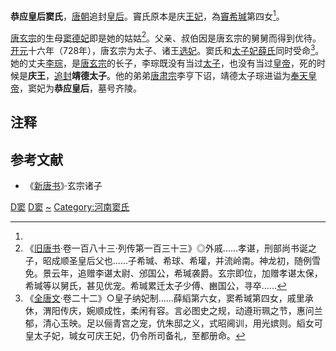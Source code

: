'''恭应皇后窦氏'''，[[唐朝|唐朝]]追封[[皇后|皇后]]。竇氏原本是庆[[王妃|王妃]]，為[[竇希瑊|竇希瑊]]第四女<ref name="a1"/>。

[[唐玄宗|唐玄宗]]的生母[[昭成皇后|窦德妃]]即是她的姑姑<ref>《[[旧唐书|旧唐书]]·卷一百八十三·列传第一百三十三》◎外戚......孝谌，刑部尚书诞之子，昭成顺圣皇后父也......子希瑊、希球、希瓘，并流岭南。神龙初，随例雪免。景云年，追赠李谌太尉、邠国公，希瑊袭爵。玄宗即位，加赠孝谌太保，希瑊等以舅氏，甚见优宠。希瑊累迁太子少傅、豳国公，寻卒......</ref>。父亲、叔伯因是唐玄宗的舅舅而得到优待。[[开元|开元]]十六年（728年），唐玄宗为太子、诸王[[后妃選納|选妃]]。窦氏和[[太子妃|太子妃]][[薛妃_(李瑛)|薛氏]]同时受命<ref name="a1">《[[全唐文|全唐文]]·卷二十二》○皇子纳妃制......薛縚第六女，窦希瑊第四女，戚里承休，渭阳传庆，婉顺成性，柔闲有容。言必图史之规，动遵珩珮之节，惠问兰郁，清心玉映。足以俪青宫之宠，伉朱邸之义，式昭阃训，用光嫔则。縚女可皇太子妃，瑊女可庆王妃，仍令所司备礼，至都册命。</ref>。她的丈夫[[李琮_(庆王)|李琮]]，是[[唐玄宗|唐玄宗]]的长子，李琮既没有当过[[储君|太子]]，也没有当过[[皇帝|皇帝]]，死的时候是'''庆王'''，[[追贈|追封]]'''靖德太子'''。他的弟弟[[唐肃宗|唐肃宗]]李亨下诏，靖德太子琮进谥为[[李琮_(庆王)|奉天皇帝]]，窦妃为'''恭应皇后'''，墓号齐陵。

== 注释 ==

{{Reflist|2}}

==参考文献==
*《[[新唐书|新唐书]]》·玄宗诸子

{{唐朝皇后}}

[[Category:唐朝王妃|D窦]]
[[Category:唐朝追封皇后|D窦]]
[[Category:窦姓|~]]
[[Category:河南窦氏|Category:河南窦氏]]